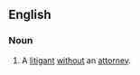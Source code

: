 ==English==
{{wikipedia}}

===Noun===
{{en-noun|litigants in person|head=[[litigant]] [[in]] [[person]]}}
# {{label|en|legal}} A [[litigant]] [[without]] an [[attorney]].